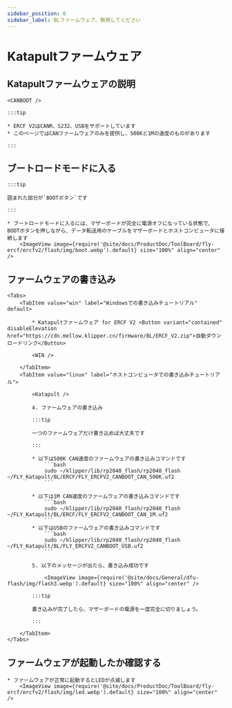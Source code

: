 ```yaml
---
sidebar_position: 6
sidebar_label: BLファームウェア、無視してください
---
```



# Katapultファームウェア

## Katapultファームウェアの説明

    <CANBOOT />

    :::tip

    * ERCF V2はCANR、S232、USBをサポートしています
    * このページではCANファームウェアのみを提供し、500Kと1Mの速度のものがあります

    :::

## ブートロードモードに入る

    :::tip

    囲まれた部分が`BOOTボタン`です

    :::

    * ブートロードモードに入るには、マザーボードが完全に電源オフになっている状態で、BOOTボタンを押しながら、データ転送用のケーブルをマザーボードとホストコンピュータに接続します
        <ImageView image={require('@site/docs/ProductDoc/ToolBoard/fly-ercf/ercfv2/flash/img/boot.webp').default} size="100%" align="center" />

## ファームウェアの書き込み
    <Tabs>
        <TabItem value="win" label="Windowsでの書き込みチュートリアル" default>

            * Katapultファームウェア for ERCF V2 <Button variant="contained" disableElevation href="https://cdn.mellow.klipper.cn/firmware/BL/ERCF_V2.zip">自動ダウンロードリンク</Button>

            <WIN />
            
        </TabItem>
        <TabItem value="linux" label="ホストコンピュータでの書き込みチュートリアル">
            
            <Katapult />

            4. ファームウェアの書き込み

            :::tip

            一つのファームウェアだけ書き込めば大丈夫です

            :::

            * 以下は500K CAN速度のファームウェアの書き込みコマンドです
                ```bash
                sudo ~/klipper/lib/rp2040_flash/rp2040_flash ~/FLY_Katapult/BL/ERCF/FLY_ERCFV2_CANBOOT_CAN_500K.uf2
                ```
                       
            * 以下は1M CAN速度のファームウェアの書き込みコマンドです
                ```bash
                sudo ~/klipper/lib/rp2040_flash/rp2040_flash ~/FLY_Katapult/BL/ERCF/FLY_ERCFV2_CANBOOT_CAN_1M.uf2
                ```
            * 以下はUSBのファームウェアの書き込みコマンドです
                ```bash
                sudo ~/klipper/lib/rp2040_flash/rp2040_flash ~/FLY_Katapult/BL/FLY_ERCFV2_CANBOOT_USB.uf2
                ```

            5. 以下のメッセージが出たら、書き込み成功です

                <ImageView image={require('@site/docs/General/dfu-flash/img/flash3.webp').default} size="100%" align="center" />

            :::tip

            書き込みが完了したら、マザーボードの電源を一度完全に切りましょう。

            :::

        </TabItem>
    </Tabs>

## ファームウェアが起動したか確認する

    * ファームウェアが正常に起動するとLEDが点滅します
        <ImageView image={require('@site/docs/ProductDoc/ToolBoard/fly-ercf/ercfv2/flash/img/led.webp').default} size="100%" align="center" />
